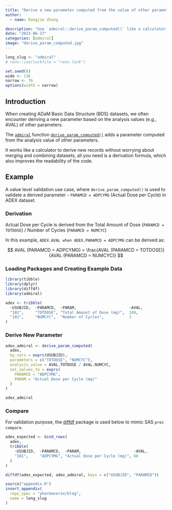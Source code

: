 ```yaml
---
title: "Derive a new parameter computed from the value of other parameters"
author:
  - name: Kangjie Zhang

description: "Use `admiral::derive_param_computed()` like a calculator to derive new parameters/rows based on existing ones"
date: "2023-06-27"
categories: [admiral]
image: "derive_param_computed.jpg"
---
```


<!--------------- my typical setup ----------------->

```r
long_slug <- "admiral"
# renv::use(lockfile = "renv.lock")
```

```r
set.seed(8)
wide <- 136
narrow <- 76
options(width = narrow)
```

<!--------------- post begins here ----------------->

## Introduction

When creating ADaM Basic Data Structure (BDS) datasets, we often encounter deriving a new parameter based on the analysis values (e.g., AVAL) of other parameters.

The [`admiral`](https://pharmaverse.github.io/admiral/cran-release/) function [`derive_param_computed()`](https://pharmaverse.github.io/admiral/cran-release/reference/derive_param_computed.html) adds a parameter computed from the analysis value of other parameters.

It works like a calculator to derive new records without worrying about merging and combining datasets, all you need is a derivation formula, which also improves the readability of the code.

## Example

A value level validation use case, where `derive_param_computed()` is used to validate a derived parameter - `PARAMCD = ADPCYMG` (Actual Dose per Cycle) in ADEX dataset.

### Derivation

Actual Dose per Cycle is derived from the Total Amount of Dose (`PARAMCD = TOTDOSE`) / Number of Cycles (`PARAMCD = NUMCYC`)

In this example, `ADEX.AVAL when ADEX.PARAMCD = ADPCYMG` can be derived as:

$$
AVAL (PARAMCD = ADPCYMG) = \frac{AVAL (PARAMCD = TOTDOSE)}{AVAL (PARAMCD = NUMCYC)}
$$

### Loading Packages and Creating Example Data

```r
library(tibble)
library(dplyr)
library(diffdf)
library(admiral)

adex <- tribble(
  ~USUBJID,  ~PARAMCD,  ~PARAM,                       ~AVAL,
  "101",     "TOTDOSE", "Total Amount of Dose (mg)",  180,
  "101",     "NUMCYC",  "Number of Cycles",           3
)
```

### Derive New Parameter

```r
adex_admiral <- derive_param_computed(
  adex,
  by_vars = exprs(USUBJID),
  parameters = c("TOTDOSE", "NUMCYC"),
  analysis_value = AVAL.TOTDOSE / AVAL.NUMCYC,
  set_values_to = exprs(
    PARAMCD = "ADPCYMG",
    PARAM = "Actual Dose per Cycle (mg)"
  )
)
```

```r
adex_admiral
```

### Compare

For validation purpose, the [diffdf](https://gowerc.github.io/diffdf/reference/diffdf.html) package is used below to mimic SAS `proc compare`.

```r
adex_expected <- bind_rows(
  adex,
  tribble(
    ~USUBJID,  ~PARAMCD,  ~PARAM,                       ~AVAL,
    "101",     "ADPCYMG", "Actual Dose per Cycle (mg)", 60
  )
)

diffdf(adex_expected, adex_admiral, keys = c("USUBJID", "PARAMCD"))
```

<!--------------- appendices go here ----------------->

```r
source("appendix.R")
insert_appendix(
  repo_spec = "pharmaverse/blog",
  name = long_slug
)
```
